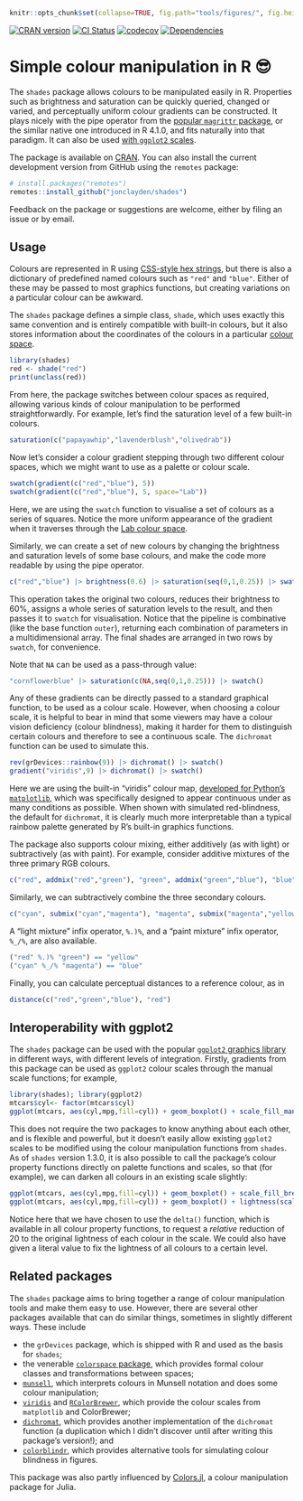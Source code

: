 ```r
knitr::opts_chunk$set(collapse=TRUE, fig.path="tools/figures/", fig.height=2, dev="svg")
```

[![CRAN version](https://www.r-pkg.org/badges/version/shades)](https://cran.r-project.org/package=shades) [![CI Status](https://github.com/jonclayden/shades/actions/workflows/ci.yaml/badge.svg)](https://github.com/jonclayden/shades/actions/workflows/ci.yaml) [![codecov](https://codecov.io/gh/jonclayden/shades/branch/master/graph/badge.svg)](https://codecov.io/gh/jonclayden/shades) [![Dependencies](https://tinyverse.netlify.app/badge/shades)](https://tinyverse.netlify.app)

# Simple colour manipulation in R 😎

The `shades` package allows colours to be manipulated easily in R. Properties such as brightness and saturation can be quickly queried, changed or varied, and perceptually uniform colour gradients can be constructed. It plays nicely with the pipe operator from the [popular `magrittr` package](https://github.com/tidyverse/magrittr), or the similar native one introduced in R 4.1.0, and fits naturally into that paradigm. It can also be used [with `ggplot2` scales](#interoperability-with-ggplot2).

The package is available on [CRAN](https://cran.r-project.org/package=shades). You can also install the current development version from GitHub using the `remotes` package:

```r
# install.packages("remotes")
remotes::install_github("jonclayden/shades")
```

Feedback on the package or suggestions are welcome, either by filing an issue or by email.

## Usage

Colours are represented in R using [CSS-style hex strings](https://en.wikipedia.org/wiki/Web_colors), but there is also a dictionary of predefined named colours such as `"red"` and `"blue"`. Either of these may be passed to most graphics functions, but creating variations on a particular colour can be awkward.

The `shades` package defines a simple class, `shade`, which uses exactly this same convention and is entirely compatible with built-in colours, but it also stores information about the coordinates of the colours in a particular [colour space](https://en.wikipedia.org/wiki/Color_space).

```r
library(shades)
red <- shade("red")
print(unclass(red))
```

From here, the package switches between colour spaces as required, allowing various kinds of colour manipulation to be performed straightforwardly. For example, let's find the saturation level of a few built-in colours.

```r
saturation(c("papayawhip","lavenderblush","olivedrab"))
```

Now let's consider a colour gradient stepping through two different colour spaces, which we might want to use as a palette or colour scale.

```r
swatch(gradient(c("red","blue"), 5))
swatch(gradient(c("red","blue"), 5, space="Lab"))
```

Here, we are using the `swatch` function to visualise a set of colours as a series of squares. Notice the more uniform appearance of the gradient when it traverses through the [Lab colour space](https://en.wikipedia.org/wiki/Lab_color_space).

Similarly, we can create a set of new colours by changing the brightness and saturation levels of some base colours, and make the code more readable by using the pipe operator.

```r
c("red","blue") |> brightness(0.6) |> saturation(seq(0,1,0.25)) |> swatch()
```

This operation takes the original two colours, reduces their brightness to 60%, assigns a whole series of saturation levels to the result, and then passes it to `swatch` for visualisation. Notice that the pipeline is combinative (like the base function `outer`), returning each combination of parameters in a multidimensional array. The final shades are arranged in two rows by `swatch`, for convenience.

Note that `NA` can be used as a pass-through value:

```r
"cornflowerblue" |> saturation(c(NA,seq(0,1,0.25))) |> swatch()
```

Any of these gradients can be directly passed to a standard graphical function, to be used as a colour scale. However, when choosing a colour scale, it is helpful to bear in mind that some viewers may have a colour vision deficiency (colour blindness), making it harder for them to distinguish certain colours and therefore to see a continuous scale. The `dichromat` function can be used to simulate this.

```r
rev(grDevices::rainbow(9)) |> dichromat() |> swatch()
gradient("viridis",9) |> dichromat() |> swatch()
```

Here we are using the built-in "viridis" colour map, [developed for Python's `matplotlib`](http://bids.github.io/colormap/), which was specifically designed to appear continuous under as many conditions as possible. When shown with simulated red-blindness, the default for `dichromat`, it is clearly much more interpretable than a typical rainbow palette generated by R's built-in graphics functions.

The package also supports colour mixing, either additively (as with light) or subtractively (as with paint). For example, consider additive mixtures of the three primary RGB colours.

```r
c("red", addmix("red","green"), "green", addmix("green","blue"), "blue") |> swatch()
```

Similarly, we can subtractively combine the three secondary colours.

```r
c("cyan", submix("cyan","magenta"), "magenta", submix("magenta","yellow"), "yellow") |> swatch()
```

A "light mixture" infix operator, `%.)%`, and a "paint mixture" infix operator, `%_/%`, are also available.

```r
("red" %.)% "green") == "yellow"
("cyan" %_/% "magenta") == "blue"
```

Finally, you can calculate perceptual distances to a reference colour, as in

```r
distance(c("red","green","blue"), "red")
```

## Interoperability with ggplot2

The `shades` package can be used with the popular [`ggplot2` graphics library](https://github.com/tidyverse/ggplot2) in different ways, with different levels of integration. Firstly, gradients from this package can be used as `ggplot2` colour scales through the manual scale functions; for example,

```r
library(shades); library(ggplot2)
mtcars$cyl<- factor(mtcars$cyl)
ggplot(mtcars, aes(cyl,mpg,fill=cyl)) + geom_boxplot() + scale_fill_manual(values=gradient("viridis",3))
```

This does not require the two packages to know anything about each other, and is flexible and powerful, but it doesn't easily allow existing `ggplot2` scales to be modified using the colour manipulation functions from `shades`. As of `shades` version 1.3.0, it is also possible to call the package's colour property functions directly on palette functions and scales, so that (for example), we can darken all colours in an existing scale slightly:

```r
ggplot(mtcars, aes(cyl,mpg,fill=cyl)) + geom_boxplot() + scale_fill_brewer(type="qual")
ggplot(mtcars, aes(cyl,mpg,fill=cyl)) + geom_boxplot() + lightness(scale_fill_brewer(type="qual"), delta(-20))
```

Notice here that we have chosen to use the `delta()` function, which is available in all colour property functions, to request a *relative* reduction of 20 to the original lightness of each colour in the scale. We could also have given a literal value to fix the lightness of all colours to a certain level.

## Related packages

The `shades` package aims to bring together a range of colour manipulation tools and make them easy to use. However, there are several other packages available that can do similar things, sometimes in slightly different ways. These include

- the `grDevices` package, which is shipped with R and used as the basis for `shades`;
- the venerable [`colorspace` package](https://cran.r-project.org/package=colorspace), which provides formal colour classes and transformations between spaces;
- [`munsell`](https://cran.r-project.org/package=munsell), which interprets colours in Munsell notation and does some colour manipulation;
- [`viridis`](https://cran.r-project.org/package=viridis) and [`RColorBrewer`](https://cran.r-project.org/package=RColorBrewer), which provide the colour scales from `matplotlib` and ColorBrewer;
- [`dichromat`](https://cran.r-project.org/package=dichromat), which provides another implementation of the `dichromat` function (a duplication which I didn't discover until after writing this package's version!); and
- [`colorblindr`](https://github.com/clauswilke/colorblindr), which provides alternative tools for simulating colour blindness in figures.

This package was also partly influenced by [Colors.jl](https://github.com/JuliaGraphics/Colors.jl), a colour manipulation package for Julia.
